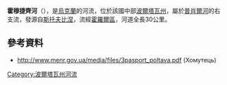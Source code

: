 '''霍穆捷齊河'''（{{lang-uk|Хомутець}}），是[[烏克蘭|烏克蘭]]的河流，位於該國中部[[波爾塔瓦州|波爾塔瓦州]]，屬於[[普肖爾河|普肖爾河]]的右支流，發源自[[斯托夫比涅|斯托夫比涅]]，流經[[霍羅爾區|霍羅爾區]]，河道全長30公里。

==參考資料==
*  http://www.menr.gov.ua/media/files/3pasport_poltava.pdf{{dead link|date=十一月 2017 |bot=InternetArchiveBot }} (Хомутець)

{{DEFAULTSORT:Хомутець (річка)}}
[[Category:波爾塔瓦州河流|Category:波爾塔瓦州河流]]


{{Ukraine-river-stub}}